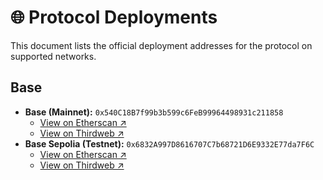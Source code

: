 # 🌐 Protocol Deployments

This document lists the official deployment addresses for the protocol on supported networks.

## Base

- **Base (Mainnet):** `0x540C18B7f99b3b599c6FeB99964498931c211858`
  - [View on Etherscan ↗](https://basescan.org/address/0x540C18B7f99b3b599c6FeB99964498931c211858)
  - [View on Thirdweb ↗](https://thirdweb.com/base/0x540C18B7f99b3b599c6FeB99964498931c211858)
- **Base Sepolia (Testnet):** `0x6832A997D8616707C7b68721D6E9332E77da7F6C`
  - [View on Etherscan ↗](https://sepolia.basescan.org/address/0x6832A997D8616707C7b68721D6E9332E77da7F6C)
  - [View on Thirdweb ↗](https://thirdweb.com/base-sepolia-testnet/0x6832A997D8616707C7b68721D6E9332E77da7F6C)
